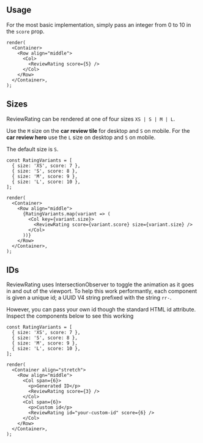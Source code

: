 
## Usage

For the most basic implementation, simply pass an integer from 0 to 10 in the `score` prop.

```tsx live
render(
  <Container>
    <Row align="middle">
      <Col>
        <ReviewRating score={5} />
      </Col>
    </Row>
  </Container>,
);
```

## Sizes

ReviewRating can be rendered at one of four sizes `XS | S | M | L`.

Use the `M` size on the **car review tile** for desktop and `S` on mobile.
For the **car review hero** use the `L` size on desktop and `S` on mobile.

The default size is `S`.

```tsx live
const RatingVariants = [
  { size: 'XS', score: 7 },
  { size: 'S', score: 8 },
  { size: 'M', score: 9 },
  { size: 'L', score: 10 },
];

render(
  <Container>
    <Row align="middle">
      {RatingVariants.map(variant => (
        <Col key={variant.size}>
          <ReviewRating score={variant.score} size={variant.size} />
        </Col>
      ))}
    </Row>
  </Container>,
);
```

## IDs

ReviewRating uses IntersectionObserver to toggle the animation as it goes in and out of the viewport.
To help this work performantly, each component is given a unique id; a UUID V4 string prefixed with the string `rr-`.

However, you can pass your own id though the standard HTML id attribute. Inspect the components below to see this working

```tsx live
const RatingVariants = [
  { size: 'XS', score: 7 },
  { size: 'S', score: 8 },
  { size: 'M', score: 9 },
  { size: 'L', score: 10 },
];

render(
  <Container align="stretch">
    <Row align="middle">
      <Col span={6}>
        <p>Generated ID</p>
        <ReviewRating score={3} />
      </Col>
      <Col span={6}>
        <p>Custom id</p>
        <ReviewRating id="your-custom-id" score={6} />
      </Col>
    </Row>
  </Container>,
);
```
